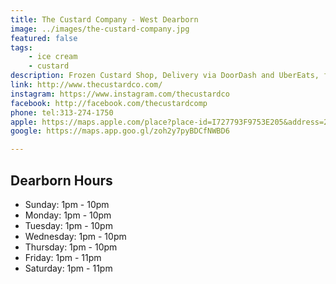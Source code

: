 ```yaml
---
title: The Custard Company - West Dearborn
image: ../images/the-custard-company.jpg
featured: false
tags:
    - ice cream
    - custard
description: Frozen Custard Shop, Delivery via DoorDash and UberEats, freeze dried ice cream available for shipping!
link: http://www.thecustardco.com/
instagram: https://www.instagram.com/thecustardco
facebook: http://facebook.com/thecustardcomp
phone: tel:313-274-1750
apple: https://maps.apple.com/place?place-id=I727793F9753E205&address=2801+Monroe+St%2C+Dearborn%2C+MI++48124%2C+United+States&coordinate=42.2921277%2C-83.2501137&name=The+Custard+Company&_provider=9902
google: https://maps.app.goo.gl/zoh2y7pyBDCfNWBD6

---
```


## Dearborn Hours

- Sunday: 1pm - 10pm
- Monday: 1pm - 10pm
- Tuesday: 1pm - 10pm
- Wednesday: 1pm - 10pm
- Thursday: 1pm - 10pm
- Friday: 1pm - 11pm
- Saturday: 1pm - 11pm